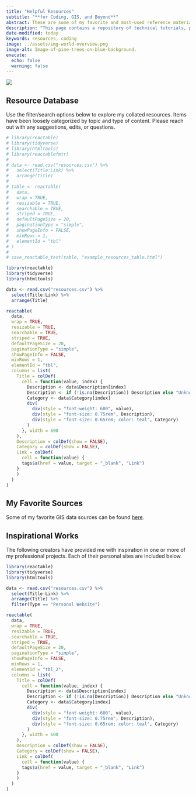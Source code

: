 ```yaml
---
title: "Helpful Resources"
subtitle: "**for Coding, GIS, and Beyond**"
abstract: These are some of my favorite and most-used reference materials.
description: "This page contains a repository of technical tutorials, personal blogs, ebooks, and other websites that I find myself consistently referring back to for my technical works. I have also included some of my favorite data sources and works from which I draw inspiration."
date-modified: today
keywords: resources, coding
image: ../assets/img-world-overview.png
image-alt: Image-of-pine-trees-on-blue-background.
execute:
  echo: false
  warning: false
---
```


![](../assets/img-world-overview.png){.cover-image}

## Resource Database

Use the filter/search options below to explore my collated resources. Items have been loosely categorized by topic and type of content. Please reach out with any suggestions, edits, or questions.

```r
# library(reactable)
# library(tidyverse)
# library(htmltools)
# library(reactablefmtr)
# 
# data <- read.csv("resources.csv") %>% 
#   select(Title:Link) %>% 
#   arrange(Title)
# 
# table <- reactable(
#   data,
#   wrap = TRUE,
#   resizable = TRUE,
#   searchable = TRUE,
#   striped = TRUE,
#   defaultPageSize = 20,
#   paginationType = "simple",
#   showPageInfo = FALSE,
#   minRows = 1,
#   elementId = "tbl"
# )
# 
# save_reactable_test(table, "example_resources_table.html")

```

```r
library(reactable)
library(tidyverse)
library(htmltools)

data <- read.csv("resources.csv") %>% 
  select(Title:Link) %>% 
  arrange(Title)

reactable(
  data,
  wrap = TRUE,
  resizable = TRUE,
  searchable = TRUE,
  striped = TRUE,
  defaultPageSize = 20,
  paginationType = "simple",
  showPageInfo = FALSE,
  minRows = 1,
  elementId = "tbl",
  columns = list(
    Title = colDef(
      cell = function(value, index) {
        Description <- data$Description[index]
        Description <- if (!is.na(Description)) Description else "Unknown"
        Category <- data$Category[index]
        div(
          div(style = "font-weight: 600", value),
          div(style = "font-size: 0.75rem", Description),
          div(style = "font-size: 0.65rem; color: teal", Category)
        )
      }, width = 600
    ),
    Description = colDef(show = FALSE),
    Category = colDef(show = FALSE),
    Link = colDef(
      cell = function(value) {
      tags$a(href = value, target = "_blank", "Link")
    }
    )
  )
)
```

## My Favorite Sources

Some of my favorite GIS data sources can be found [here](https://freegisdata.rtwilson.com/).


## Inspirational Works

The following creators have provided me with inspiration in one or more of my professional projects. Each of their personal sites are included below.

```r
library(reactable)
library(tidyverse)
library(htmltools)

data <- read.csv("resources.csv") %>% 
  select(Title:Link) %>% 
  arrange(Title) %>% 
  filter(Type == "Personal Website")

reactable(
  data,
  wrap = TRUE,
  resizable = TRUE,
  searchable = TRUE,
  striped = TRUE,
  defaultPageSize = 20,
  paginationType = "simple",
  showPageInfo = FALSE,
  minRows = 1,
  elementId = "tbl_2",
  columns = list(
    Title = colDef(
      cell = function(value, index) {
        Description <- data$Description[index]
        Description <- if (!is.na(Description)) Description else "Unknown"
        Category <- data$Category[index]
        div(
          div(style = "font-weight: 600", value),
          div(style = "font-size: 0.75rem", Description),
          div(style = "font-size: 0.65rem; color: teal", Category)
        )
      }, width = 600
    ),
    Description = colDef(show = FALSE),
    Category = colDef(show = FALSE),
    Link = colDef(
      cell = function(value) {
      tags$a(href = value, target = "_blank", "Link")
    }
    )
  )
)
```
